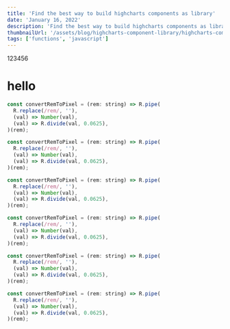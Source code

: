 ```yaml
---
title: 'Find the best way to build highcharts components as library'
date: 'January 16, 2022'
description: 'Find the best way to build highcharts components as library'
thumbnailUrl: '/assets/blog/highcharts-component-library/highcharts-component-library.jpeg'
tags: ['functions', 'javascript']
---
```



123456

# hello

```js
const convertRemToPixel = (rem: string) => R.pipe(
  R.replace(/rem/, ''),
  (val) => Number(val),
  (val) => R.divide(val, 0.0625),
)(rem);
```

```js
const convertRemToPixel = (rem: string) => R.pipe(
  R.replace(/rem/, ''),
  (val) => Number(val),
  (val) => R.divide(val, 0.0625),
)(rem);
```

```js
const convertRemToPixel = (rem: string) => R.pipe(
  R.replace(/rem/, ''),
  (val) => Number(val),
  (val) => R.divide(val, 0.0625),
)(rem);
```

```js
const convertRemToPixel = (rem: string) => R.pipe(
  R.replace(/rem/, ''),
  (val) => Number(val),
  (val) => R.divide(val, 0.0625),
)(rem);
```

```js
const convertRemToPixel = (rem: string) => R.pipe(
  R.replace(/rem/, ''),
  (val) => Number(val),
  (val) => R.divide(val, 0.0625),
)(rem);
```

```js
const convertRemToPixel = (rem: string) => R.pipe(
  R.replace(/rem/, ''),
  (val) => Number(val),
  (val) => R.divide(val, 0.0625),
)(rem);
```